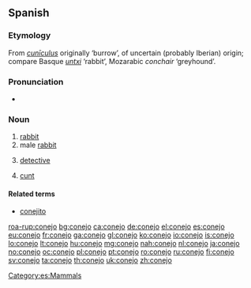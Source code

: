 ==Spanish==

===Etymology===
From {{etyl|la|es}} ''[[cuniculus#Latin|cunīculus]]'' originally ‘burrow’, of uncertain (probably Iberian) origin; compare Basque ''[[untxi]]'' ‘rabbit’, Mozarabic ''conchair'' ‘greyhound’.

===Pronunciation===
* {{IPA|/koˈnexo/|lang=es}}

===Noun===
{{es-noun|m|f=coneja}}

# [[rabbit]]
# male [[rabbit]]
# {{context|Central America}} [[detective]]
# {{vulgar|slang|lang=es}} [[cunt]]

====Related terms====
* [[conejito]]

[[Category:es:Mammals]]

[[roa-rup:conejo]]
[[bg:conejo]]
[[ca:conejo]]
[[de:conejo]]
[[el:conejo]]
[[es:conejo]]
[[eu:conejo]]
[[fr:conejo]]
[[ga:conejo]]
[[gl:conejo]]
[[ko:conejo]]
[[io:conejo]]
[[is:conejo]]
[[lo:conejo]]
[[lt:conejo]]
[[hu:conejo]]
[[mg:conejo]]
[[nah:conejo]]
[[nl:conejo]]
[[ja:conejo]]
[[no:conejo]]
[[oc:conejo]]
[[pl:conejo]]
[[pt:conejo]]
[[ro:conejo]]
[[ru:conejo]]
[[fi:conejo]]
[[sv:conejo]]
[[ta:conejo]]
[[th:conejo]]
[[uk:conejo]]
[[zh:conejo]]